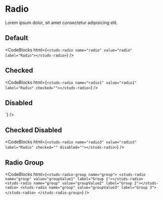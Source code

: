 # Radio

<HeaderComponent
  htmlTag="studs-radio"
  jsxTag="StudsRadio"
  version="Since 2.0"
  status="Stable"
/>

Lorem ipsum dolor, sit amet consectetur adipisicing elit.

## Default

<ResizerFeatures>
  <studs-radio name="radio" value="radio" label="Radio"></studs-radio>
</ResizerFeatures>

<CodeBlocks
  html={`
<studs-radio name="radio" value="radio" label="Radio"></studs-radio>
  `}
/>

## Checked

<ResizerFeatures>
  <studs-radio
    name="radio1"
    value="radio1"
    label="Radio"
    checked=""
  ></studs-radio>
</ResizerFeatures>

<CodeBlocks
  html={`
<studs-radio name="radio1" value="radio1" label="Radio" checked=""></studs-radio>
  `}
/>

## Disabled

<ResizerFeatures>
  <studs-radio
    name="radio2"
    value="radio2"
    label="Radio"
    disabled=""
  ></studs-radio>
</ResizerFeatures>
<CodeBlocks
  html={`
<studs-radio name="radio2" value="radio2" label="Radio" disabled=""></studs-radio>
  `}
/>

## Checked Disabled

<ResizerFeatures>
  <studs-radio
    name="radio3"
    value="radio3"
    label="Radio"
    checked=""
    disabled=""
  ></studs-radio>
</ResizerFeatures>

<CodeBlocks
  html={`
<studs-radio name="radio3" value="radio3" label="Radio" checked="" disabled=""></studs-radio>
  `}
/>

## Radio Group

<ResizerFeatures>
  <studs-radio-group name="group">
    <studs-radio name="group" value="groupValue1" label="Group 1"></studs-radio>
    <studs-radio name="group" value="groupValue2" label="Group 2"></studs-radio>
    <studs-radio name="group" value="groupValue3" label="Group 3"></studs-radio>
  </studs-radio-group>
</ResizerFeatures>

<CodeBlocks
  html={`
<studs-radio-group name="group">
    <studs-radio name="group" value="groupValue1" label="Group 1"></studs-radio>
    <studs-radio name="group" value="groupValue2" label="Group 2"></studs-radio>
    <studs-radio name="group" value="groupValue3" label="Group 3"></studs-radio>
</studs-radio-group>
  `}
/>
